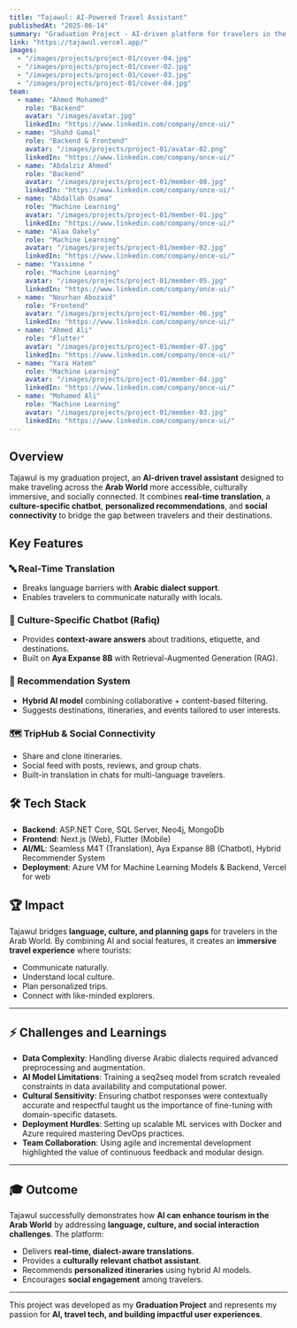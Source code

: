 ---
title: "Tajawul: AI-Powered Travel Assistant"
publishedAt: "2025-06-14"
summary: "Graduation Project - AI-driven platform for travelers in the Arab World."
link: "https://tajawul.vercel.app/"
images:
  - "/images/projects/project-01/cover-04.jpg"
  - "/images/projects/project-01/cover-02.jpg"
  - "/images/projects/project-01/cover-03.jpg"
  - "/images/projects/project-01/cover-04.jpg"
team:
  - name: "Ahmed Mohamed"
    role: "Backend"
    avatar: "/images/avatar.jpg"
    linkedIn: "https://www.linkedin.com/company/once-ui/"
  - name: "Shahd Gamal"
    role: "Backend & Frontend"
    avatar: "/images/projects/project-01/avatar-02.png"
    linkedIn: "https://www.linkedin.com/company/once-ui/"
  - name: "Abdalziz Ahmed"
    role: "Backend"
    avatar: "/images/projects/project-01/member-08.jpg"
    linkedIn: "https://www.linkedin.com/company/once-ui/"
  - name: "Abdallah Osama"
    role: "Machine Learning"
    avatar: "/images/projects/project-01/member-01.jpg"
    linkedIn: "https://www.linkedin.com/company/once-ui/"
  - name: "Alaa Oakely"
    role: "Machine Learning"
    avatar: "/images/projects/project-01/member-02.jpg"
    linkedIn: "https://www.linkedin.com/company/once-ui/"
  - name: "Yassimne "
    role: "Machine Learning"
    avatar: "/images/projects/project-01/member-05.jpg"
    linkedIn: "https://www.linkedin.com/company/once-ui/"
  - name: "Nourhan Abozaid"
    role: "Frontend"
    avatar: "/images/projects/project-01/member-06.jpg"
    linkedIn: "https://www.linkedin.com/company/once-ui/"
  - name: "Ahmed Ali"
    role: "Flutter"
    avatar: "/images/projects/project-01/member-07.jpg"
    linkedIn: "https://www.linkedin.com/company/once-ui/"
  - name: "Yara Hatem"
    role: "Machine Learning"
    avatar: "/images/projects/project-01/member-04.jpg"
    linkedIn: "https://www.linkedin.com/company/once-ui/"
  - name: "Mohamed Ali"
    role: "Machine Learning"
    avatar: "/images/projects/project-01/member-03.jpg"
    linkedIn: "https://www.linkedin.com/company/once-ui/"
---

## Overview

Tajawul is my graduation project, an **AI-driven travel assistant** designed to make traveling across the **Arab World** more accessible, culturally immersive, and socially connected. It combines **real-time translation**, a **culture-specific chatbot**, **personalized recommendations**, and **social connectivity** to bridge the gap between travelers and their destinations.

## Key Features

### 🔤 Real-Time Translation
- Breaks language barriers with **Arabic dialect support**.
- Enables travelers to communicate naturally with locals.


### 🤖 Culture-Specific Chatbot (Rafiq)
- Provides **context-aware answers** about traditions, etiquette, and destinations.
- Built on **Aya Expanse 8B** with Retrieval-Augmented Generation (RAG).


### 🎒 Recommendation System
- **Hybrid AI model** combining collaborative + content-based filtering.
- Suggests destinations, itineraries, and events tailored to user interests.


### 🗺️ TripHub & Social Connectivity
- Share and clone itineraries.
- Social feed with posts, reviews, and group chats.
- Built-in translation in chats for multi-language travelers.

## 🛠️ Tech Stack
- **Backend**: ASP.NET Core, SQL Server, Neo4j, MongoDb
- **Frontend**: Next.js (Web), Flutter (Mobile)
- **AI/ML**: Seamless M4T (Translation), Aya Expanse 8B (Chatbot), Hybrid Recommender System
- **Deployment**: Azure VM for Machine Learning Models & Backend, Vercel for web 

## 🏆 Impact
Tajawul bridges **language, culture, and planning gaps** for travelers in the Arab World. By combining AI and social features, it creates an **immersive travel experience** where tourists:
- Communicate naturally.
- Understand local culture.
- Plan personalized trips.
- Connect with like-minded explorers.


---


## ⚡ Challenges and Learnings
- **Data Complexity**: Handling diverse Arabic dialects required advanced preprocessing and augmentation.
- **AI Model Limitations**: Training a seq2seq model from scratch revealed constraints in data availability and computational power.
- **Cultural Sensitivity**: Ensuring chatbot responses were contextually accurate and respectful taught us the importance of fine-tuning with domain-specific datasets.
- **Deployment Hurdles**: Setting up scalable ML services with Docker and Azure required mastering DevOps practices.
- **Team Collaboration**: Using agile and incremental development highlighted the value of continuous feedback and modular design.

---

## 🎓 Outcome
Tajawul successfully demonstrates how **AI can enhance tourism in the Arab World** by addressing **language, culture, and social interaction challenges**. The platform:
- Delivers **real-time, dialect-aware translations**.
- Provides a **culturally relevant chatbot assistant**.
- Recommends **personalized itineraries** using hybrid AI models.
- Encourages **social engagement** among travelers.

---

This project was developed as my **Graduation Project** and represents my passion for **AI, travel tech, and building impactful user experiences**.